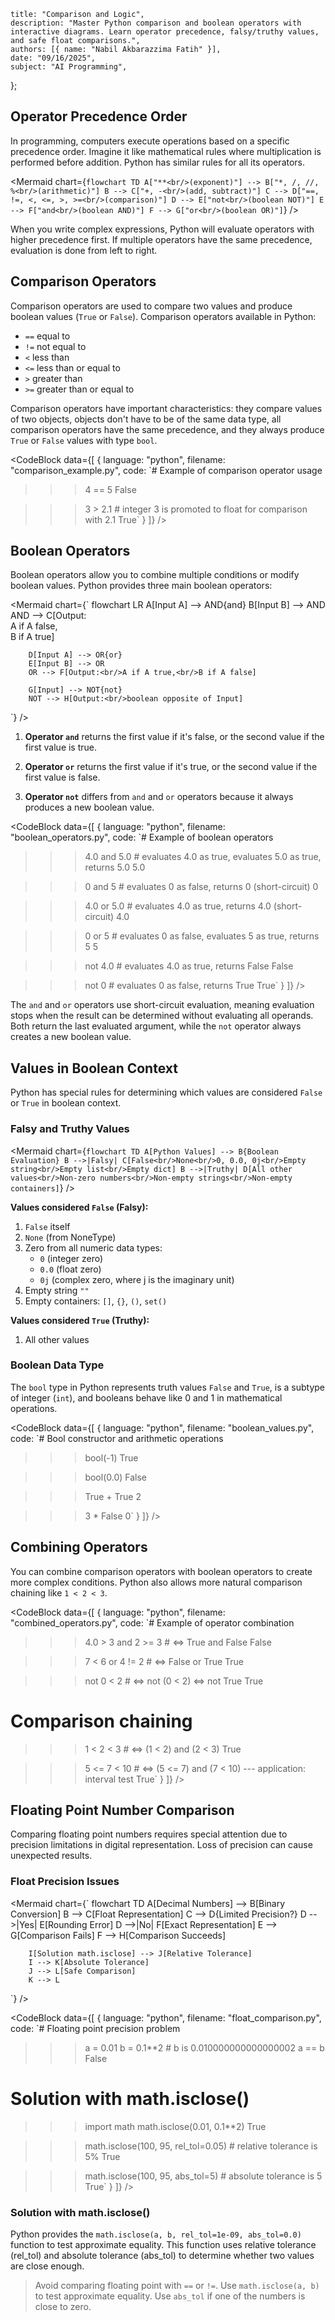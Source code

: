    title: "Comparison and Logic",
    description: "Master Python comparison and boolean operators with interactive diagrams. Learn operator precedence, falsy/truthy values, and safe float comparisons.",
    authors: [{ name: "Nabil Akbarazzima Fatih" }],
    date: "09/16/2025",
    subject: "AI Programming",
};

## Operator Precedence Order

In programming, computers execute operations based on a specific precedence order. Imagine it like mathematical rules where multiplication is performed before addition. Python has similar rules for all its operators.

<Mermaid
  chart={`
    flowchart TD
        A["**<br/>(exponent)"] --> B["*, /, //, %<br/>(arithmetic)"]
        B --> C["+, -<br/>(add, subtract)"]
        C --> D["==, !=, <, <=, >, >=<br/>(comparison)"]
        D --> E["not<br/>(boolean NOT)"]
        E --> F["and<br/>(boolean AND)"]
        F --> G["or<br/>(boolean OR)"]
  `}
/>

When you write complex expressions, Python will evaluate operators with higher precedence first. If multiple operators have the same precedence, evaluation is done from left to right.

## Comparison Operators

Comparison operators are used to compare two values and produce boolean values (`True` or `False`). Comparison operators available in Python:

- `==` equal to
- `!=` not equal to  
- `<` less than
- `<=` less than or equal to
- `>` greater than
- `>=` greater than or equal to

Comparison operators have important characteristics: they compare values of two objects, objects don't have to be of the same data type, all comparison operators have the same precedence, and they always produce `True` or `False` values with type `bool`.

<CodeBlock
  data={[
    {
      language: "python",
      filename: "comparison_example.py",
      code: `# Example of comparison operator usage
>>> 4 == 5
False

>>> 3 > 2.1  # integer 3 is promoted to float for comparison with 2.1
True`
    }
  ]}
/>

## Boolean Operators

Boolean operators allow you to combine multiple conditions or modify boolean values. Python provides three main boolean operators:

<Mermaid
  chart={`
    flowchart LR
        A[Input A] --> AND{and}
        B[Input B] --> AND
        AND --> C[Output:<br/>A if A false,<br/>B if A true]
        
        D[Input A] --> OR{or}
        E[Input B] --> OR
        OR --> F[Output:<br/>A if A true,<br/>B if A false]
        
        G[Input] --> NOT{not}
        NOT --> H[Output:<br/>boolean opposite of Input]
  `}
/>

1. **Operator `and`** returns the first value if it's false, or the second value if the first value is true.

2. **Operator `or`** returns the first value if it's true, or the second value if the first value is false.

3. **Operator `not`** differs from `and` and `or` operators because it always produces a new boolean value.

<CodeBlock
  data={[
    {
      language: "python",
      filename: "boolean_operators.py",
      code: `# Example of boolean operators
>>> 4.0 and 5.0  # evaluates 4.0 as true, evaluates 5.0 as true, returns 5.0
5.0

>>> 0 and 5  # evaluates 0 as false, returns 0 (short-circuit)
0

>>> 4.0 or 5.0  # evaluates 4.0 as true, returns 4.0 (short-circuit)
4.0

>>> 0 or 5  # evaluates 0 as false, evaluates 5 as true, returns 5
5

>>> not 4.0  # evaluates 4.0 as true, returns False
False

>>> not 0  # evaluates 0 as false, returns True
True`
    }
  ]}
/>

The `and` and `or` operators use short-circuit evaluation, meaning evaluation stops when the result can be determined without evaluating all operands. Both return the last evaluated argument, while the `not` operator always creates a new boolean value.

## Values in Boolean Context

Python has special rules for determining which values are considered `False` or `True` in boolean context.

### Falsy and Truthy Values

<Mermaid
  chart={`
    flowchart TD
        A[Python Values] --> B{Boolean Evaluation}
        B -->|Falsy| C[False<br/>None<br/>0, 0.0, 0j<br/>Empty string<br/>Empty list<br/>Empty dict]
        B -->|Truthy| D[All other values<br/>Non-zero numbers<br/>Non-empty strings<br/>Non-empty containers]
  `}
/>

**Values considered `False` (Falsy):**

1. `False` itself
2. `None` (from NoneType)
3. Zero from all numeric data types:
   - `0` (integer zero)
   - `0.0` (float zero)
   - `0j` (complex zero, where j is the imaginary unit)
4. Empty string `""`
5. Empty containers: `[]`, `{}`, `()`, `set()`

**Values considered `True` (Truthy):**

1. All other values

### Boolean Data Type

The `bool` type in Python represents truth values `False` and `True`, is a subtype of integer (`int`), and booleans behave like 0 and 1 in mathematical operations.

<CodeBlock
  data={[
    {
      language: "python",
      filename: "boolean_values.py",
      code: `# Bool constructor and arithmetic operations
>>> bool(-1)
True

>>> bool(0.0)
False

>>> True + True
2

>>> 3 * False
0`
    }
  ]}
/>

## Combining Operators

You can combine comparison operators with boolean operators to create more complex conditions. Python also allows more natural comparison chaining like `1 < 2 < 3`.

<CodeBlock
  data={[
    {
      language: "python",
      filename: "combined_operators.py",
      code: `# Example of operator combination
>>> 4.0 > 3 and 2 >= 3  # ⇔ True and False
False

>>> 7 < 6 or 4 != 2  # ⇔ False or True
True

>>> not 0 < 2  # ⇔ not (0 < 2) ⇔ not True
True

# Comparison chaining
>>> 1 < 2 < 3  # ⇔ (1 < 2) and (2 < 3)
True

>>> 5 <= 7 < 10  # ⇔ (5 <= 7) and (7 < 10) --- application: interval test
True`
    }
  ]}
/>

## Floating Point Number Comparison

Comparing floating point numbers requires special attention due to precision limitations in digital representation. Loss of precision can cause unexpected results.

### Float Precision Issues

<Mermaid
  chart={`
    flowchart TD
        A[Decimal Numbers] --> B[Binary Conversion]
        B --> C[Float Representation]
        C --> D{Limited Precision?}
        D -->|Yes| E[Rounding Error]
        D -->|No| F[Exact Representation]
        E --> G[Comparison Fails]
        F --> H[Comparison Succeeds]
        
        I[Solution math.isclose] --> J[Relative Tolerance]
        I --> K[Absolute Tolerance]
        J --> L[Safe Comparison]
        K --> L
  `}
/>

<CodeBlock
  data={[
    {
      language: "python",
      filename: "float_comparison.py",
      code: `# Floating point precision problem
>>> a = 0.01
>>> b = 0.1**2  # b is 0.010000000000000002
>>> a == b
False

# Solution with math.isclose()
>>> import math
>>> math.isclose(0.01, 0.1**2)
True

>>> math.isclose(100, 95, rel_tol=0.05)  # relative tolerance is 5%
True

>>> math.isclose(100, 95, abs_tol=5)  # absolute tolerance is 5
True`
    }
  ]}
/>

### Solution with math.isclose()

Python provides the `math.isclose(a, b, rel_tol=1e-09, abs_tol=0.0)` function to test approximate equality. This function uses relative tolerance (rel_tol) and absolute tolerance (abs_tol) to determine whether two values are close enough.

> Avoid comparing floating point with `==` or `!=`. Use `math.isclose(a, b)` to test approximate equality. Use `abs_tol` if one of the numbers is close to zero.